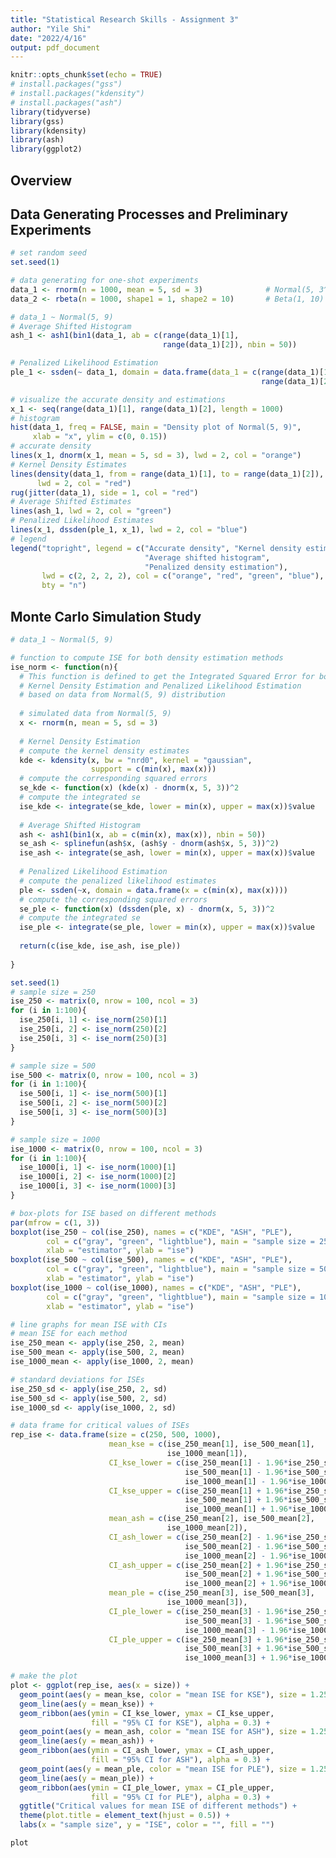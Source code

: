 ```yaml
---
title: "Statistical Research Skills - Assignment 3"
author: "Yile Shi"
date: "2022/4/16"
output: pdf_document
---
```


```r
knitr::opts_chunk$set(echo = TRUE)
# install.packages("gss")
# install.packages("kdensity")
# install.packages("ash")
library(tidyverse)
library(gss)
library(kdensity)
library(ash)
library(ggplot2)
```

## Overview

## Data Generating Processes and Preliminary Experiments

\begin{itemize}
  \item Kernel Density Estimation - KSE
  \item Average Shifted Histogram - ASH
  \item Penalized Likelihood Estimation - PLE
\end{itemize}

```r
# set random seed
set.seed(1)

# data generating for one-shot experiments
data_1 <- rnorm(n = 1000, mean = 5, sd = 3)              # Normal(5, 3^2)
data_2 <- rbeta(n = 1000, shape1 = 1, shape2 = 10)       # Beta(1, 10)
```

```r
# data_1 ~ Normal(5, 9)
# Average Shifted Histogram
ash_1 <- ash1(bin1(data_1, ab = c(range(data_1)[1], 
                                  range(data_1)[2]), nbin = 50))

# Penalized Likelihood Estimation
ple_1 <- ssden(~ data_1, domain = data.frame(data_1 = c(range(data_1)[1],
                                                        range(data_1)[2])))
```

```r
# visualize the accurate density and estimations
x_1 <- seq(range(data_1)[1], range(data_1)[2], length = 1000)
# histogram
hist(data_1, freq = FALSE, main = "Density plot of Normal(5, 9)", 
     xlab = "x", ylim = c(0, 0.15))
# accurate density
lines(x_1, dnorm(x_1, mean = 5, sd = 3), lwd = 2, col = "orange")
# Kernel Density Estimates
lines(density(data_1, from = range(data_1)[1], to = range(data_1)[2]), 
      lwd = 2, col = "red")
rug(jitter(data_1), side = 1, col = "red")
# Average Shifted Estimates
lines(ash_1, lwd = 2, col = "green")
# Penalized Likelihood Estimates
lines(x_1, dssden(ple_1, x_1), lwd = 2, col = "blue")
# legend
legend("topright", legend = c("Accurate density", "Kernel density estimation",
                              "Average shifted histogram", 
                              "Penalized density estimation"),
       lwd = c(2, 2, 2, 2), col = c("orange", "red", "green", "blue"), 
       bty = "n")
```

## Monte Carlo Simulation Study

```r
# data_1 ~ Normal(5, 9)

# function to compute ISE for both density estimation methods
ise_norm <- function(n){
  # This function is defined to get the Integrated Squared Error for both 
  # Kernel Density Estimation and Penalized Likelihood Estimation 
  # based on data from Normal(5, 9) distribution
  
  # simulated data from Normal(5, 9)
  x <- rnorm(n, mean = 5, sd = 3)
  
  # Kernel Density Estimation
  # compute the kernel density estimates
  kde <- kdensity(x, bw = "nrd0", kernel = "gaussian", 
                  support = c(min(x), max(x)))
  # compute the corresponding squared errors
  se_kde <- function(x) (kde(x) - dnorm(x, 5, 3))^2
  # compute the integrated se
  ise_kde <- integrate(se_kde, lower = min(x), upper = max(x))$value
  
  # Average Shifted Histogram
  ash <- ash1(bin1(x, ab = c(min(x), max(x)), nbin = 50))
  se_ash <- splinefun(ash$x, (ash$y - dnorm(ash$x, 5, 3))^2)
  ise_ash <- integrate(se_ash, lower = min(x), upper = max(x))$value
  
  # Penalized Likelihood Estimation
  # compute the penalized likelihood estimates
  ple <- ssden(~x, domain = data.frame(x = c(min(x), max(x))))
  # compute the corresponding squared errors
  se_ple <- function(x) (dssden(ple, x) - dnorm(x, 5, 3))^2
  # compute the integrated se
  ise_ple <- integrate(se_ple, lower = min(x), upper = max(x))$value
  
  return(c(ise_kde, ise_ash, ise_ple))
  
}

set.seed(1)
# sample size = 250
ise_250 <- matrix(0, nrow = 100, ncol = 3)
for (i in 1:100){
  ise_250[i, 1] <- ise_norm(250)[1]
  ise_250[i, 2] <- ise_norm(250)[2]
  ise_250[i, 3] <- ise_norm(250)[3]
}

# sample size = 500
ise_500 <- matrix(0, nrow = 100, ncol = 3)
for (i in 1:100){
  ise_500[i, 1] <- ise_norm(500)[1]
  ise_500[i, 2] <- ise_norm(500)[2]
  ise_500[i, 3] <- ise_norm(500)[3]
}

# sample size = 1000
ise_1000 <- matrix(0, nrow = 100, ncol = 3)
for (i in 1:100){
  ise_1000[i, 1] <- ise_norm(1000)[1]
  ise_1000[i, 2] <- ise_norm(1000)[2]
  ise_1000[i, 3] <- ise_norm(1000)[3]
}
```

```r
# box-plots for ISE based on different methods
par(mfrow = c(1, 3))
boxplot(ise_250 ~ col(ise_250), names = c("KDE", "ASH", "PLE"), 
        col = c("gray", "green", "lightblue"), main = "sample size = 250",
        xlab = "estimator", ylab = "ise")
boxplot(ise_500 ~ col(ise_500), names = c("KDE", "ASH", "PLE"), 
        col = c("gray", "green", "lightblue"), main = "sample size = 500",
        xlab = "estimator", ylab = "ise")
boxplot(ise_1000 ~ col(ise_1000), names = c("KDE", "ASH", "PLE"), 
        col = c("gray", "green", "lightblue"), main = "sample size = 1000",
        xlab = "estimator", ylab = "ise")

# line graphs for mean ISE with CIs
# mean ISE for each method 
ise_250_mean <- apply(ise_250, 2, mean)
ise_500_mean <- apply(ise_500, 2, mean)
ise_1000_mean <- apply(ise_1000, 2, mean)

# standard deviations for ISEs
ise_250_sd <- apply(ise_250, 2, sd)
ise_500_sd <- apply(ise_500, 2, sd)
ise_1000_sd <- apply(ise_1000, 2, sd)

# data frame for critical values of ISEs
rep_ise <- data.frame(size = c(250, 500, 1000), 
                      mean_kse = c(ise_250_mean[1], ise_500_mean[1],
                                   ise_1000_mean[1]),
                      CI_kse_lower = c(ise_250_mean[1] - 1.96*ise_250_sd[1],
                                       ise_500_mean[1] - 1.96*ise_500_sd[1],
                                       ise_1000_mean[1] - 1.96*ise_1000_sd[1]),
                      CI_kse_upper = c(ise_250_mean[1] + 1.96*ise_250_sd[1],
                                       ise_500_mean[1] + 1.96*ise_500_sd[1],
                                       ise_1000_mean[1] + 1.96*ise_1000_sd[1]),
                      mean_ash = c(ise_250_mean[2], ise_500_mean[2],
                                   ise_1000_mean[2]),
                      CI_ash_lower = c(ise_250_mean[2] - 1.96*ise_250_sd[2],
                                       ise_500_mean[2] - 1.96*ise_500_sd[2],
                                       ise_1000_mean[2] - 1.96*ise_1000_sd[2]),
                      CI_ash_upper = c(ise_250_mean[2] + 1.96*ise_250_sd[2],
                                       ise_500_mean[2] + 1.96*ise_500_sd[2],
                                       ise_1000_mean[2] + 1.96*ise_1000_sd[2]),
                      mean_ple = c(ise_250_mean[3], ise_500_mean[3],
                                   ise_1000_mean[3]),
                      CI_ple_lower = c(ise_250_mean[3] - 1.96*ise_250_sd[3],
                                       ise_500_mean[3] - 1.96*ise_500_sd[3],
                                       ise_1000_mean[3] - 1.96*ise_1000_sd[3]),
                      CI_ple_upper = c(ise_250_mean[3] + 1.96*ise_250_sd[3],
                                       ise_500_mean[3] + 1.96*ise_500_sd[3],
                                       ise_1000_mean[3] + 1.96*ise_1000_sd[3]))

# make the plot
plot <- ggplot(rep_ise, aes(x = size)) +
  geom_point(aes(y = mean_kse, color = "mean ISE for KSE"), size = 1.25) + 
  geom_line(aes(y = mean_kse)) + 
  geom_ribbon(aes(ymin = CI_kse_lower, ymax = CI_kse_upper, 
                  fill = "95% CI for KSE"), alpha = 0.3) + 
  geom_point(aes(y = mean_ash, color = "mean ISE for ASH"), size = 1.25) + 
  geom_line(aes(y = mean_ash)) + 
  geom_ribbon(aes(ymin = CI_ash_lower, ymax = CI_ash_upper, 
                  fill = "95% CI for ASH"), alpha = 0.3) + 
  geom_point(aes(y = mean_ple, color = "mean ISE for PLE"), size = 1.25) + 
  geom_line(aes(y = mean_ple)) + 
  geom_ribbon(aes(ymin = CI_ple_lower, ymax = CI_ple_upper, 
                  fill = "95% CI for PLE"), alpha = 0.3) + 
  ggtitle("Critical values for mean ISE of different methods") + 
  theme(plot.title = element_text(hjust = 0.5)) + 
  labs(x = "sample size", y = "ISE", color = "", fill = "") 

plot
```
```r

```

